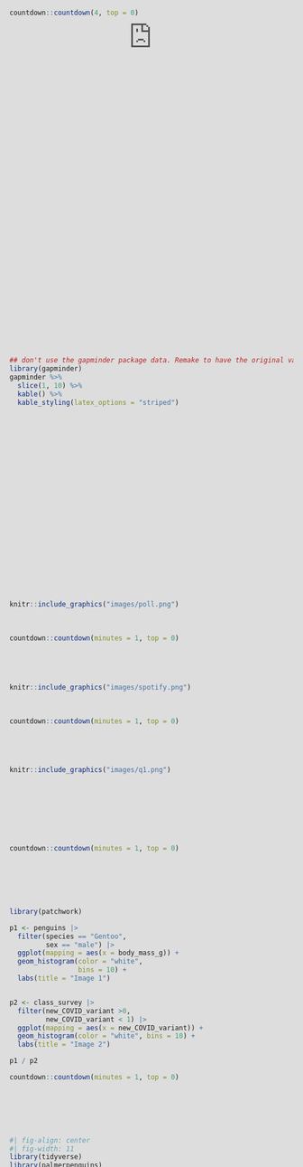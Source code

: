 ```yaml
---
title: "A Grammar of Graphics"
format:
  revealjs:
    author: "STAT 20: Introduction to Probability and Statistics"
    height: 900
    width: 1600
    theme: ../../assets/slides.scss
    multiplex: false
    transition: fade
    slide-number: c
    incremental: false
    center: false
    menu: false
    highlight-style: github
    progress: false
    code-overflow: wrap
    title-slide-attributes:
      data-background-image: ../../assets/stat20-hex-bg.png
      data-background-size: contain
---
```


## Agenda

```r
#| echo: false
#| message: false
library(stat20data)
library(tidyverse)
```

- Announcements
- Concept Question
- Concept Activity
- Quiz Review
- *Break*
- Lab 2.2: Computing on the Data

## Announcements {.scrollable}

- Quiz 1 is **not** this upcoming Monday, but *next* Monday(2/12) in-class.  This Monday will be a workshop to complete Lab 2 and PS 4.

. . . 

-   Lab 2 (both parts) due Tuesday Feb 13 at 9am.

. . . 

-   Problem Set 4 due Tuesday Feb 13 at 9am. 

. . . 

-   Two problem sets without numbers relating to the *Understanding the World with Data* and *A Grammar of Graphics* will be posted to the resources tab on the home page of the course website. These are *not* for a grade and are for studying purposes. 

. . . 

-   Quiz 1 on Monday Feb 12, in class. 
    -   Individual portion [25 minutes]
    -   Group (max. 3) portion [15 minutes]
    -   Please consult the Quiz Megathread and Syllabus for content and logistical questions.
    
# Concept Question
    
## What code was used to make the following plot?

```r
penguins |>
  filter(species == "Gentoo") |>
  mutate(is_male = (sex == "male")) |>
  ggplot(mapping = 
           aes(x = body_mass_g,
               y = is_male)) +
  geom_boxplot() +
  labs(x = "Body Mass (in grams)",
      y =  "Male Penguin?",
      title = "Male Gentoo penguins have larger body masses")
  
```

. . .

-   Choose an answer at `pollev.com`. 


    
# Concept Activity

<!--

##

:::{.poll}
What are the aesthetics and geometry of this plot?

Answer at `pollev.com`
:::

```r
#| fig-align: center
#| fig-width: 11
library(tidyverse)
library(palmerpenguins)

ggplot(penguins, aes(x = bill_length_mm,
                     fill = species)) +
    geom_density() +
    theme_gray(base_size = 20)
```

```r
countdown::countdown(1, top = 0)
```


##

:::{.poll}
What has changed when moving from the left to the right?
:::

```r
#| fig-align: center
#| fig-width: 11
library(patchwork)
p1 <- ggplot(penguins, aes(x = bill_length_mm,
                           y = bill_depth_mm,
                           color = species)) +
    geom_point(size=2) +
    theme_gray(base_size = 20) +
    theme(legend.position = "none")
p2 <- ggplot(penguins, aes(x = bill_length_mm,
                           y = bill_depth_mm,
                           shape = species)) +
    geom_point(size=2) +
    theme_gray(base_size = 20) +
    theme(legend.position = "none")
p1 + p2
```

```r
countdown::countdown(1, top = 0)
```

-->

## Concept Activity

You will be watching a 2.5 minute video of a presentation by a scientist, Hans Rosling, who studied global public health. He presents data visualizations depicting the change in life expectancy and family size over several decades in the 20th century.

:::{.poll}
On a piece of note paper:

- Sketch out the data frame used to create the graphic and add the names of the variables.
- List the aesthetic attributes used to encode the data in the graphic.
- Identify the geometry used in the plot.
:::

## {data-menu-title="Hans Rosling's Gapminder"}

<center>
<iframe src="https://embed.ted.com/talks/hans_rosling_the_best_stats_you_ve_ever_seen" width="854" height="480" style="position:absolute;left:0;top:0;width:100%;height:100%" frameborder="0" scrolling="no" allowfullscreen></iframe>
</center>

##

Please turn to your neighbors and...

:::{.poll}
Discuss what you came up with in terms of . . .

- the variables present in the data frame
- the aesthetic attributes used to encode that data in the plot
- the geometry
:::

```r
countdown::countdown(4, top = 0)
```


## What were the variables and aesthetic attributes?

. . .

:::: {.columns}

::: {.column width="50%"}

#### Visual Cues / Aesthetics

- Location along the x-axis
- Location along the y-axis
- Size of point
- Color of point
- Animation
:::

::: {.column width="50%"}
#### Variables

- Fertility rate
- Life expectancy
- Population
- Region
- Year
:::

::::


## What did the data frame look like?


What was the unit of observation? What were the variables? What were their type?

. . . 

:::: {.columns}

::: {.column width="50%"}
#### Unit of observation

- A country in a given year
:::

::: {.column width="50%"}
#### Variables

- Fertility rate (continuous)
- Life expectancy (continuous)
- Population (continuous)
- Region (nominal)
- Year (discrete)
:::

::::

```r
## don't use the gapminder package data. Remake to have the original vars: life expectancy and fertility rate
library(gapminder)
gapminder %>%
  slice(1, 10) %>%
  kable() %>%
  kable_styling(latex_options = "striped")
```


## What geometry is used to represent the observations?

. . .

- Points

# Quiz Review

-   Head to `pollev.com` for a series of former quiz questions and quiz-level questions! *Make sure you take notes*. 

## What type of claim was made?

```r
knitr::include_graphics("images/poll.png")
```

. . . 

```r
countdown::countdown(minutes = 1, top = 0)
```

## What type of variable is listeners?

```r
knitr::include_graphics("images/spotify.png")
```

. . . 

```r
countdown::countdown(minutes = 1, top = 0)
```


## What type of proportion is used?

```r
knitr::include_graphics("images/q1.png")
```

. . . 

> Roughly 68 percent of those passengers who were in the first class survived the wreckage of the Titanic. 

. . . 

```r
countdown::countdown(minutes = 1, top = 0)
```

## Which measure of center/spread is least appropriate?

```r
library(patchwork)

p1 <- penguins |>
  filter(species == "Gentoo",
         sex == "male") |>
  ggplot(mapping = aes(x = body_mass_g)) +
  geom_histogram(color = "white",
                 bins = 10) +
  labs(title = "Image 1")


p2 <- class_survey |>
  filter(new_COVID_variant >0,
         new_COVID_variant < 1) |>
  ggplot(mapping = aes(x = new_COVID_variant)) +
  geom_histogram(color = "white", bins = 10) +
  labs(title = "Image 2")

p1 / p2

```

```r
countdown::countdown(minutes = 1, top = 0)
```

## What are the aesthetics and geometry of this plot?

```r
#| fig-align: center
#| fig-width: 11
library(tidyverse)
library(palmerpenguins)

ggplot(penguins, aes(x = bill_length_mm,
                     fill = species)) +
    geom_density() +
    theme_gray(base_size = 20)
```

. . . 

```r
countdown::countdown(1, top = 1)
```

## What has not changed when moving from left to right?

```r
#| fig-align: center
#| fig-width: 11
library(patchwork)
p1 <- ggplot(penguins, aes(x = bill_length_mm,
                           y = bill_depth_mm,
                           color = species)) +
    geom_point(size=2) +
    theme_gray(base_size = 20) +
    theme(legend.position = "none") 
p2 <- ggplot(penguins, aes(x = bill_length_mm,
                           y = bill_depth_mm,
                           shape = species)) +
    geom_point(size=5, alpha = .5) +
    theme_bw(base_size = 20) +
    lims(y = c(10,24)) +
    theme(legend.position = "none") +
    xlab("Bill Length (in millimeters)") +
    annotate(geom = "text", x = 45, y = 11,
             label = "Gentoo", size = 5) +
    annotate(geom = "segment", x = 45, y = 11.2,
             xend = 45, yend = 13, 
             size = 1)
p1 + p2
```

# Break

```r
countdown::countdown(minutes = 5, top = 0)
```

# Lab 2.2: Flights

```r
countdown::countdown(minutes = 40, top = 0)
```

# End of Lecture
